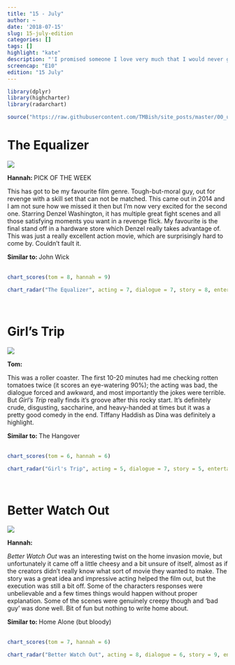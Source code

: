 ```yaml
---
title: "15 - July"
author: ~
date: '2018-07-15'
slug: 15-july-edition
categories: []
tags: []
highlight: "kate"
description: "'I promised someone I love very much that I would never go back to being that person... But for you, I'll make an exception.' - Robert"
screencap: "E10"
edition: "15 July"
---
```


```r
library(dplyr)
library(highcharter)
library(radarchart)

source("https://raw.githubusercontent.com/TMBish/site_posts/master/00_utilities/film-review-utils.R")
```

# The Equalizer

<div class = "review">

<div class = "review-left">

![](/img/films/10/the-equalizer.png)

<b> Hannah: </b> <span class="label upper outline error"> PICK OF THE WEEK </span> <br>

This has got to be my favourite film genre. Tough-but-moral guy, out for revenge with a skill set that can not be matched. This came out in 2014 and I am not sure how we missed it then but I'm now very excited for the second one. Starring Denzel Washington, it has multiple great fight scenes and all those satisfying moments you want in a revenge flick. My favourite is the final stand off in a hardware store which Denzel really takes advantage of. This was just a really excellent action movie, which are surprisingly hard to come by. Couldn't fault it.
</div>

<div class = "review-right">

<b> Similar to: </b> John Wick <br> <br>
<div class="ratings">
```r
chart_scores(tom = 8, hannah = 9)
```
</div>

```r
chart_radar("The Equalizer", acting = 7, dialogue = 7, story = 8, entertainment = 10, cinematography = 6)
```

</div>

</div>

<br>

# Girl's Trip

<div class = "review">

<div class = "review-left">

![](/img/films/10/girls-trip.png)

<b> Tom: </b> <br>

This was a roller coaster. The first 10-20 minutes had me checking rotten tomatoes twice (it scores an eye-watering 90%); the acting was bad, the dialogue forced and awkward, and most importantly the jokes were terrible. But *Girl's Trip* really finds it's groove after this rocky start. It's definitely crude, disgusting, saccharine, and heavy-handed at times but it was a pretty good comedy in the end. Tiffany Haddish as Dina was definitely a highlight. 

</div>

<div class = "review-right">

<b> Similar to: </b> The Hangover <br> <br>
<div class="ratings">
```r
chart_scores(tom = 6, hannah = 6)
```
</div>

```r
chart_radar("Girl's Trip", acting = 5, dialogue = 7, story = 5, entertainment = 7, cinematography = 5)
```

</div>

</div>

<br>

# Better Watch Out

<div class = "review">

<div class = "review-left">

![](/img/films/10/better-watch-out-1.png)

<b> Hannah: </b> <br>

*Better Watch Out* was an interesting twist on the home invasion movie, but unfortunately it came off a little cheesy and a bit unsure of itself, almost as if the creators didn't really know what sort of movie they wanted to make. The story was a great idea and impressive acting helped the film out, but the execution was still a bit off. Some of the characters responses were unbelievable and a few times things would happen without proper explanation. Some of the scenes were genuinely creepy though and 'bad guy' was done well. Bit of fun but nothing to write home about.
</div>

<div class = "review-right">

<b> Similar to: </b> Home Alone (but bloody) <br> <br>
<div class="ratings">
```r
chart_scores(tom = 7, hannah = 6)
```
</div>

```r
chart_radar("Better Watch Out", acting = 8, dialogue = 6, story = 9, entertainment = 8, cinematography = 5)
```

</div>

</div>

<br>
